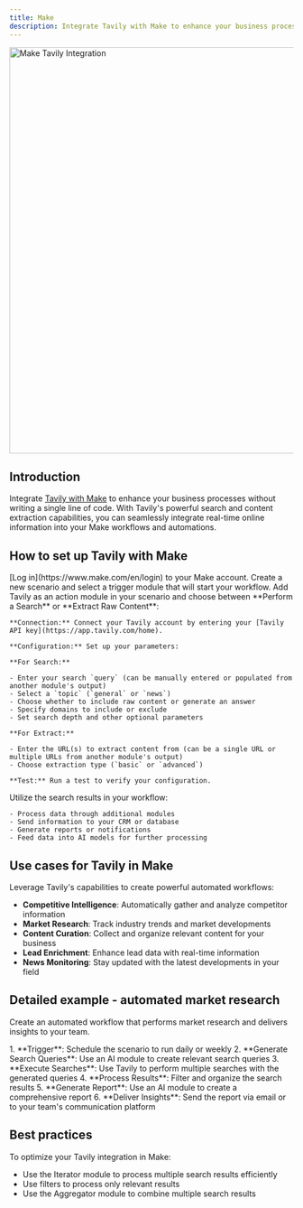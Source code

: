 ```yaml
---
title: Make
description: Integrate Tavily with Make to enhance your business processes without writing a single line of code.
---
```


<Image 
  src="https://mintcdn.com/tavilyai/tgJqPSjqNVSkMFTO/images/make-tavily.gif?s=8c21f3b24b94f8648447746c67f92be6"
  alt="Make Tavily Integration" 
  width="1060"
  height="720"
/>

## Introduction

Integrate [Tavily with Make](https://www.make.com/en/integrations/tavily) to enhance your business processes without writing a single line of code. With Tavily's powerful search and content extraction capabilities, you can seamlessly integrate real-time online information into your Make workflows and automations.

## How to set up Tavily with Make

<ExpandableGroup>
  <Expandable title="Step 1: Log in to Make" default-open="false">
    [Log in](https://www.make.com/en/login) to your Make account.
  </Expandable>

  <Expandable title="Step 2: Create a New Scenario" default-open="false">
    Create a new scenario and select a trigger module that will start your workflow.
  </Expandable>

  <Expandable title="Step 3: Add Tavily as an Action Module" default-open="false">
    Add Tavily as an action module in your scenario and choose between **Perform a Search** or **Extract Raw Content**:

    **Connection:** Connect your Tavily account by entering your [Tavily API key](https://app.tavily.com/home).

    **Configuration:** Set up your parameters:

    **For Search:**

    - Enter your search `query` (can be manually entered or populated from another module's output)
    - Select a `topic` (`general` or `news`)
    - Choose whether to include raw content or generate an answer
    - Specify domains to include or exclude
    - Set search depth and other optional parameters

    **For Extract:**

    - Enter the URL(s) to extract content from (can be a single URL or multiple URLs from another module's output)
    - Choose extraction type (`basic` or `advanced`)

    **Test:** Run a test to verify your configuration.
  </Expandable>

  <Expandable title="Step 4: Process and Use Tavily Results" default-open="false">
    Utilize the search results in your workflow:

    - Process data through additional modules
    - Send information to your CRM or database
    - Generate reports or notifications
    - Feed data into AI models for further processing
  </Expandable>
</ExpandableGroup>

## Use cases for Tavily in Make

Leverage Tavily's capabilities to create powerful automated workflows:

- **Competitive Intelligence**: Automatically gather and analyze competitor information
- **Market Research**: Track industry trends and market developments
- **Content Curation**: Collect and organize relevant content for your business
- **Lead Enrichment**: Enhance lead data with real-time information
- **News Monitoring**: Stay updated with the latest developments in your field

## Detailed example - automated market research

Create an automated workflow that performs market research and delivers insights to your team.

<Expandable title="Workflow Steps" default-open="false">
  1. **Trigger**: Schedule the scenario to run daily or weekly
  2. **Generate Search Queries**: Use an AI module to create relevant search queries
  3. **Execute Searches**: Use Tavily to perform multiple searches with the generated queries
  4. **Process Results**: Filter and organize the search results
  5. **Generate Report**: Use an AI module to create a comprehensive report
  6. **Deliver Insights**: Send the report via email or to your team's communication platform
</Expandable>

## Best practices

To optimize your Tavily integration in Make:

- Use the Iterator module to process multiple search results efficiently
- Use filters to process only relevant results
- Use the Aggregator module to combine multiple search results

